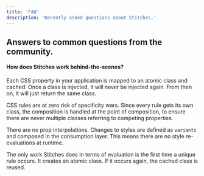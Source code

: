 ```yaml
---
title: 'FAQ'
description: 'Recently asked questions about Stitches.'
---
```


## Answers to common questions from the community.

#### How does Stitches work behind-the-scenes?

Each CSS property in your application is mapped to an atomic class and cached. Once a class is injected, it will never be injected again. From then on, it will just return the same class.

CSS rules are at zero risk of specificity wars. Since every rule gets its own class, the composition is handled at the point of composition, to ensure there are never multiple classes referring to competing properties.

There are no prop interpolations. Changes to styles are defined as `variants` and composed in the consumption layer. This means there are no style re-evaluations at runtime.

The only work Stitches does in terms of evaluation is the first time a unique rule occurs. It creates an atomic class. If it occurs again, the cached class is reused.
